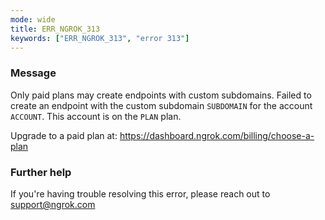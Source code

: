 ```yaml
---
mode: wide
title: ERR_NGROK_313
keywords: ["ERR_NGROK_313", "error 313"]
---
```


### Message

Only paid plans may create endpoints with custom subdomains.
Failed to create an endpoint with the custom subdomain `SUBDOMAIN` for the account `ACCOUNT`.
This account is on the `PLAN` plan.

Upgrade to a paid plan at: https://dashboard.ngrok.com/billing/choose-a-plan

### Further help

If you're having trouble resolving this error, please reach out to [support@ngrok.com](mailto:support@ngrok.com?subject=Help%20with%20ERR_NGROK_313)
